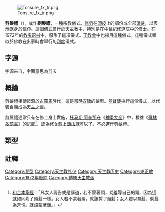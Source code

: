 {{refimprove|time=2016-01-24T09:29:54+00:00}}
[[File:Tonsure_fx_tr.png|thumb]]

'''剪髮禮'''（{{lang-en|Tonsure}}），或作'''剃髮禮'''，一種宗教儀式，[[剃毛|修剪]]在[[頭皮|頭皮]]上的部份或全部[[頭髮|頭髮]]，以表示獻身於信仰。這個儀式盛行於[[天主教|天主教]]中，特別是在中世紀[[修道院|修道院]]中的[[修士|修士]]。在1972年的[[教宗诏书|教宗诏书]]中，廢除了這項儀式。[[正教會|正教會]]中也採用這種儀式。這種儀式類似於佛教在出家時會舉行的[[剃度|剃度]]儀式。

==字源==
{{lang-en|Tonsure}}字源來自{{lang-la|tōnsūra}}，字面意思為剪去
==概論==
剪髮禮相傳起源於[[古羅馬|古羅馬]]時代，這是當時[[奴隸|奴隸]]的髮型。[[基督徒|基督徒]]採行這個儀式，以代表自願成為[[天主之僕|天主之僕]]。

剪髮禮通常只有在修士身上實施，[[托马斯·阿奎那|托马斯·阿奎那]]在《[[神學大全|神學大全]]》中，根據《[[哥林多前書|哥林多前書]]》的記載<ref>[[和合本聖經|和合本聖經]]{{圣经引用|哥林多前書|11|5-6}}：「凡女人禱告或是講道，若不蒙著頭，就羞辱自己的頭，因為這就如同剃了頭髮一樣。女人若不蒙著頭，就該剪了頭髮；女人若以剪髮、剃髮為羞愧，就該蒙著頭。」</ref>，認為修女戴上[[頭巾|頭巾]]就可以了，不必進行剪髮禮。

==類型==
==註釋==
{{reflist}}
[[Category:髮型|Category:髮型]]
[[Category:天主教礼仪|Category:天主教礼仪]]
[[Category:天主教历史|Category:天主教历史]]
[[Category:東正教|Category:東正教]]
[[Category:1972年廢除|Category:1972年廢除]]
[[Category:傳統天主教派|Category:傳統天主教派]]